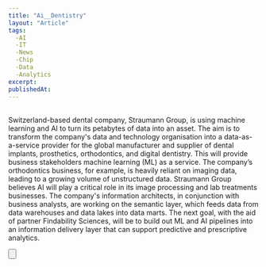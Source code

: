```yaml
---
title: "Ai__Dentistry"
layout: "Article"
tags: 
  -AI 
  -IT
  -News
  -Chip
  -Data
  -Analytics
excerpt:
publishedAt:
---
```


<br />
<Para> Switzerland-based dental company, Straumann Group, is using machine learning and AI to turn its petabytes of data into an asset.
The aim is to transform the company's data and technology organisation into a data-as-a-service provider for the global manufacturer
and supplier of dental implants, prosthetics, orthodontics, and digital dentistry.
This will provide business stakeholders machine learning (ML) as a service. The company’s orthodontics business, for example, 
is heavily reliant on imaging data, leading to a growing volume of unstructured data. Straumann Group believes AI will play a critical
role in its image processing and lab treatments businesses. The company's information architects, in conjunction with business analysts,
are working on the semantic layer, which feeds data from data warehouses and data lakes into data marts. The next goal, with the aid of partner Findability Sciences,
will be to build out ML and AI pipelines into an information delivery layer that can support predictive and prescriptive analytics. </Para>

<br />

<Button
  address="https://www.cio.com/article/455895/straumann-group-is-transforming-dentistry-with-data-ai.html"
  text="Source"
/>